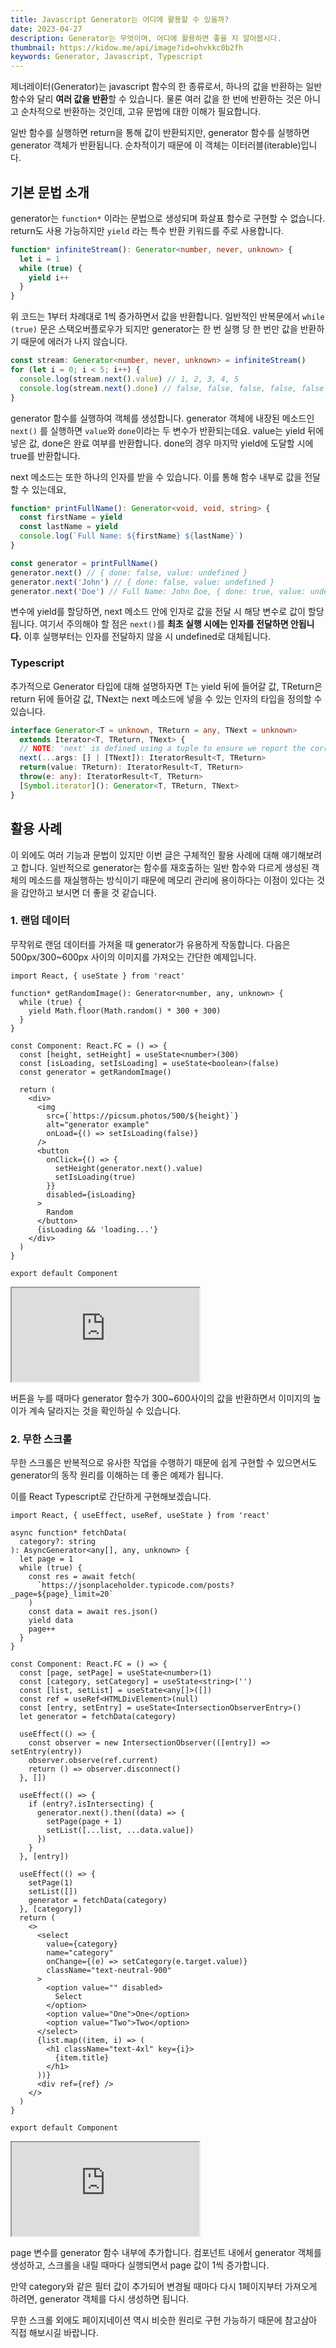 ```yaml
---
title: Javascript Generator는 어디에 활용할 수 있을까?
date: 2023-04-27
description: Generator는 무엇이며, 어디에 활용하면 좋을 지 알아봅시다.
thumbnail: https://kidow.me/api/image?id=ohvkkc0b2fh
keywords: Generator, Javascript, Typescript
---
```



<Frontmatter />
<BackTop />

제너레이터(Generator)는 javascript 함수의 한 종류로서, 하나의 값을 반환하는 일반 함수와 달리 **여러 값을 반환**할 수 있습니다. 물론 여러 값을 한 번에 반환하는 것은 아니고 순차적으로 반환하는 것인데, 고유 문법에 대한 이해가 필요합니다.

일반 함수를 실행하면 return을 통해 값이 반환되지만, generator 함수를 실행하면 generator 객체가 반환됩니다. 순차적이기 때문에 이 객체는 이터러블(iterable)입니다.

## 기본 문법 소개

generator는 `function*` 이라는 문법으로 생성되며 화살표 함수로 구현할 수 없습니다. return도 사용 가능하지만 `yield` 라는 특수 반환 키워드를 주로 사용합니다.

```typescript
function* infiniteStream(): Generator<number, never, unknown> {
  let i = 1
  while (true) {
    yield i++
  }
}
```

위 코드는 1부터 차례대로 1씩 증가하면서 값을 반환합니다. 일반적인 반복문에서 `while (true)` 문은 스택오버플로우가 되지만 generator는 한 번 실행 당 한 번만 값을 반환하기 때문에 에러가 나지 않습니다.

```typescript
const stream: Generator<number, never, unknown> = infiniteStream()
for (let i = 0; i < 5; i++) {
  console.log(stream.next().value) // 1, 2, 3, 4, 5
  console.log(stream.next().done) // false, false, false, false, false
}
```

generator 함수를 실행하여 객체를 생성합니다. generator 객체에 내장된 메소드인 `next()` 를 실행하면 `value`와 `done`이라는 두 변수가 반환되는데요. value는 yield 뒤에 넣은 값, done은 완료 여부를 반환합니다. done의 경우 마지막 yield에 도달할 시에 true를 반환합니다.

next 메소드는 또한 하나의 인자를 받을 수 있습니다. 이를 통해 함수 내부로 값을 전달할 수 있는데요,

```typescript
function* printFullName(): Generator<void, void, string> {
  const firstName = yield
  const lastName = yield
  console.log(`Full Name: ${firstName} ${lastName}`)
}

const generator = printFullName()
generator.next() // { done: false, value: undefined }
generator.next('John') // { done: false, value: undefined }
generator.next('Doe') // Full Name: John Doe, { done: true, value: undefined }
```

변수에 yield를 할당하면, next 메소드 안에 인자로 값을 전달 시 해당 변수로 값이 할당됩니다. 여기서 주의해야 할 점은 `next()`를 **최초 실행 시에는 인자를 전달하면 안됩니다.** 이후 실행부터는 인자를 전달하지 않을 시 undefined로 대체됩니다.

### Typescript

추가적으로 Generator 타입에 대해 설명하자면 T는 yield 뒤에 들어갈 값, TReturn은 return 뒤에 들어갈 값, TNext는 next 메소드에 넣을 수 있는 인자의 타입을 정의할 수 있습니다.

```typescript
interface Generator<T = unknown, TReturn = any, TNext = unknown>
  extends Iterator<T, TReturn, TNext> {
  // NOTE: 'next' is defined using a tuple to ensure we report the correct assignability errors in all places.
  next(...args: [] | [TNext]): IteratorResult<T, TReturn>
  return(value: TReturn): IteratorResult<T, TReturn>
  throw(e: any): IteratorResult<T, TReturn>
  [Symbol.iterator](): Generator<T, TReturn, TNext>
}
```

## 활용 사례

이 외에도 여러 기능과 문법이 있지만 이번 글은 구체적인 활용 사례에 대해 얘기해보려고 합니다. 일반적으로 generator는 함수를 재호출하는 일반 함수와 다르게 생성된 객체의 메소드를 재실행하는 방식이기 때문에 메모리 관리에 용이하다는 이점이 있다는 것을 감안하고 보시면 더 좋을 것 같습니다.

### 1. 랜덤 데이터

무작위로 랜덤 데이터를 가져올 때 generator가 유용하게 작동합니다. 다음은 500px/300~600px 사이의 이미지를 가져오는 간단한 예제입니다.

```tsx
import React, { useState } from 'react'

function* getRandomImage(): Generator<number, any, unknown> {
  while (true) {
    yield Math.floor(Math.random() * 300 + 300)
  }
}

const Component: React.FC = () => {
  const [height, setHeight] = useState<number>(300)
  const [isLoading, setIsLoading] = useState<boolean>(false)
  const generator = getRandomImage()

  return (
    <div>
      <img
        src={`https://picsum.photos/500/${height}`}
        alt="generator example"
        onLoad={() => setIsLoading(false)}
      />
      <button
        onClick={() => {
          setHeight(generator.next().value)
          setIsLoading(true)
        }}
        disabled={isLoading}
      >
        Random
      </button>
      {isLoading && 'loading...'}
    </div>
  )
}

export default Component
```

<iframe
  src="https://codesandbox.io/embed/young-sun-sbgshv?fontsize=14&hidenavigation=1&theme=dark"
  className="h-[500px] w-full overflow-hidden rounded border-none"
  title="young-sun-sbgshv"
  allow="accelerometer; ambient-light-sensor; camera; encrypted-media; geolocation; gyroscope; hid; microphone; midi; payment; usb; vr; xr-spatial-tracking"
  sandbox="allow-forms allow-modals allow-popups allow-presentation allow-same-origin allow-scripts"
></iframe>

버튼을 누를 때마다 generator 함수가 300~600사이의 값을 반환하면서 이미지의 높이가 계속 달라지는 것을 확인하실 수 있습니다.

### 2. 무한 스크롤

무한 스크롤은 반복적으로 유사한 작업을 수행하기 때문에 쉽게 구현할 수 있으면서도 generator의 동작 원리를 이해하는 데 좋은 예제가 됩니다.

이를 React Typescript로 간단하게 구현해보겠습니다.

```tsx
import React, { useEffect, useRef, useState } from 'react'

async function* fetchData(
  category?: string
): AsyncGenerator<any[], any, unknown> {
  let page = 1
  while (true) {
    const res = await fetch(
      `https://jsonplaceholder.typicode.com/posts?_page=${page}_limit=20`
    )
    const data = await res.json()
    yield data
    page++
  }
}

const Component: React.FC = () => {
  const [page, setPage] = useState<number>(1)
  const [category, setCategory] = useState<string>('')
  const [list, setList] = useState<any[]>([])
  const ref = useRef<HTMLDivElement>(null)
  const [entry, setEntry] = useState<IntersectionObserverEntry>()
  let generator = fetchData(category)

  useEffect(() => {
    const observer = new IntersectionObserver(([entry]) => setEntry(entry))
    observer.observe(ref.current)
    return () => observer.disconnect()
  }, [])

  useEffect(() => {
    if (entry?.isIntersecting) {
      generator.next().then((data) => {
        setPage(page + 1)
        setList([...list, ...data.value])
      })
    }
  }, [entry])

  useEffect(() => {
    setPage(1)
    setList([])
    generator = fetchData(category)
  }, [category])
  return (
    <>
      <select
        value={category}
        name="category"
        onChange={(e) => setCategory(e.target.value)}
        className="text-neutral-900"
      >
        <option value="" disabled>
          Select
        </option>
        <option value="One">One</option>
        <option value="Two">Two</option>
      </select>
      {list.map((item, i) => (
        <h1 className="text-4xl" key={i}>
          {item.title}
        </h1>
      ))}
      <div ref={ref} />
    </>
  )
}

export default Component
```

<iframe
  src="https://codesandbox.io/embed/elastic-bose-hd6n06?fontsize=14&hidenavigation=1&theme=dark"
  className="h-[500px] w-full overflow-hidden rounded border-none"
  title="elastic-bose-hd6n06"
  allow="accelerometer; ambient-light-sensor; camera; encrypted-media; geolocation; gyroscope; hid; microphone; midi; payment; usb; vr; xr-spatial-tracking"
  sandbox="allow-forms allow-modals allow-popups allow-presentation allow-same-origin allow-scripts"
></iframe>

page 변수를 generator 함수 내부에 추가합니다. 컴포넌트 내에서 generator 객체를 생성하고, 스크롤을 내릴 때마다 실행되면서 page 값이 1씩 증가합니다.

만약 category와 같은 필터 값이 추가되어 변경될 때마다 다시 1페이지부터 가져오게 하려면, generator 객체를 다시 생성하면 됩니다.

무한 스크롤 외에도 페이지네이션 역시 비슷한 원리로 구현 가능하기 때문에 참고삼아 직접 해보시길 바랍니다.

<ShareButtons />
<Comment />
